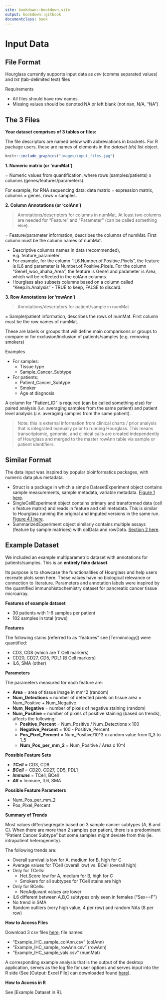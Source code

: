 ```yaml
---
site: bookdown::bookdown_site
output: bookdown::gitbook
documentclass: book
---
```

# Input Data 
## File Format
Hourglass currently supports input data as *csv* (comma separated values) and *txt* (tab-delimited text) files

Requirements

* All files should have row names.
* Missing values should be denoted NA or left blank (not nan, N/A, "NA")

## The 3 Files

**Your dataset comprises of 3 tables or files:**

The file descriptors are named below with abbreviations in brackets. For R package users, these are names of elements in the _dataset (ds)_ list object.

```r
knitr::include_graphics("images/input_files.jpg")
```

**1. Numeric matrix (or 'numMat')** 

= Numeric values from quantification, where rows (samples/patients) x columns (genes/features/parameters).

For example, for RNA sequencing data: data matrix = expression matrix, columns = genes, rows = samples.


**2. Column Annotations (or 'colAnn')** 

> Annotations/descriptors for columns in numMat. At least two columns are needed for "Feature" and "Parameter" (can be called something else). 

= Feature/parameter information, describes the columns of numMat. First column must be the column names of numMat.

* Descriptive columns names in data (recommended), e.g. feature_parameter
* For example, for the column "IL6.Number.of.Positive.Pixels", the feature is IL6 and parameter is Number.of.Positive.Pixels. For the column "Gene1_woo_ahaha_Area", the feature is Gene1 and parameter is Area, which will be reflected in the colAnn columns.
* Hourglass also subsets columns based on a column called "Keep.In.Analysis" - TRUE to keep, FALSE to discard. 

**3. Row Annotations (or 'rowAnn')**

> Annotations/descriptors for patient/sample in numMat

= Sample/patient information, describes the rows of numMat. First column must be the row names of numMat. 

These are labels or groups that will define main comparisons or groups to compare or for exclusion/inclusion of patients/samples (e.g. removing smokers)
 
Examples

* For samples:
     * Tissue type
     * Sample_Cancer_Subtype

* For patients:
     * Patient_Cancer_Subtype
     * Smoker
     * Age at diagnosis

A column for "Patient_ID" is required (can be called something else) for paired analysis (_i.e._ averaging samples from the same patient) and patient level analysis (_i.e._ averaging samples from the same patient).

> Note: this is external information from clinical charts / prior analysis that is integrated manually prior to running Hourglass. This means transcriptomic, genomic, and clinical calls are created independently of Hourglass and merged to the master rowAnn table via sample or patient identifiers.  



## Similar Format
The data input was inspired by popular bioinformatics packages, with numeric data plus metadata. 

* Struct is a package in which a simple DatasetExperiment object contains sample measurements, sample metadata, variable metadata. [Figure 1 here](https://academic.oup.com/bioinformatics/article/36/22-23/5551/6039109).
* SingleCellExperiment object contains primary and transformed data (cell x feature matrix) and reads in feature and cell metadata. This is similar to Hourglass running the original and imputed versions in the same run. [Figure 4.1 here](http://bioconductor.org/books/3.13/OSCA.intro/the-singlecellexperiment-class.html).
* SummarizedExperiment object similarly contains multiple assays (feature by sample matrices) with colData and rowData. [Section 2 here](http://bioconductor.org/packages/release/bioc/vignettes/SummarizedExperiment/inst/doc/SummarizedExperiment.html).

## Example Dataset
We included an example multiparametric dataset with annotations for patients/samples. This is an **entirely fake dataset**. 

Its purpose is to showcase the functionalities of Hourglass and help users recreate plots seen here. These values have no biological relevance or connection to literature. Parameters and annotation labels were inspired by the quantified immunohistochemistry dataset for pancreatic cancer tissue microarray.

**Features of example dataset**

* 30 patients with 1-6 samples per patient
* 102 samples in total (rows)

**Features**

The following stains (referred to as "features" see [Terminology]) were quantified:	

* CD3, CD8 (which are T Cell markers)
* CD20, CD27, CD5, PDL1 (B Cell markers)
* IL6, SMA (other)

**Parameters**

The parameters measured for each feature are:

* **Area** = area of tissue image in mm^2 (random)
* **Num_Detections** = number of detected pixels on tissue area = Num_Positive + Num_Negative
* **Num_Negative** = number of pixels of negative staining (random)
* **Num_Positive** = number of pixels of positive staining (based on trends), affects the following: 
     * **Positive_Percent** = Num_Positive / Num_Detections x 100
     * **Negative_Percent** = 100 - Positive_Percent 
     * **Pos_Pixel_Percent** = Num_Positive/10^3  x random value from 0_3 to 1_5 
     * **Num_Pos_per_mm_2** = Num_Positive / Area x 10^4
     
**Possible Feature Sets**

* **_TCell_** = CD3, CD8  
* **_BCell_** = CD20, CD27, CD5, PDL1  
* **_Immune_** = TCell, BCell  
* **_All_** = Immune, IL6, SMA  

**Possible Feature Parameters**

* Num_Pos_per_mm_2
* Pos_Pixel_Percent

**Summary of Trends**

Most values differ/segregate based on 3 sample cancer subtypes (A, B and C). When there are more than 2 samples per patient, there is a predominant "Patient Cancer Subtype" but some samples might deviate from this (ie. intrapatient heterogeneity).

The following trends are:

* Overall survival is low for A, medium for B, high for C
* Average values for TCell (overall low) vs. BCell (overall high)
* Only for TCells:  
     * Het.Score low for A, medium for B, high for C
     * Smokers for all subtypes for TCell stains are high
* Only for BCells:  
     * NeoAdjuvant values are lower
* IL6 different between A,B,C subtypes only seen in females ("Sex==F")
* No trend in SMA
* Random outliers (very high value, 4 per row) and random NAs (8 per row)


**How to Access Files**

Download 3 csv files [here](https://github.com/kazeera/Hourglass/tree/main/example/ExampleData2), file names:

* "Example_IHC_sample_colAnn.csv" (colAnn)
* "Example_IHC_sample_rowAnn.csv" (rowAnn)
* "Example_IHC_sample_vals.csv" (numMat)  

A corresponding example analysis that is the output of the desktop application, serves as the log file for user options and serves input into the R side (See [Output: Excel File] can downloaded found [here](https://github.com/kazeera/Hourglass/blob/main/example/Example_IHC_sample_UserOptions.xlsx)).

**How to Access in R**

See [Example Dataset in R].
